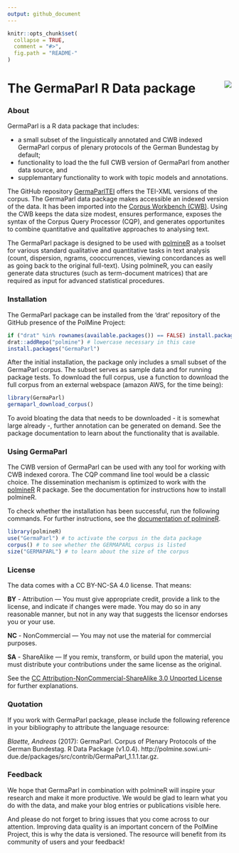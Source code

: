 ```yaml
---
output: github_document
---
```


<!-- README.md is generated from README.Rmd. Please edit that file -->


```r
knitr::opts_chunk$set(
  collapse = TRUE,
  comment = "#>",
  fig.path = "README-"
)
```

# The GermaParl R Data package <img src="https://raw.githubusercontent.com/PolMine/GermaParl/master/inst/sticker/hexsticker.png" align="right" />

### About

GermaParl is a R data package that includes: 

  * a small subset of the linguistically annotated and CWB indexed GermaParl corpus of plenary protocols of the German Bundestag by default;
  * functionality to load the the full CWB version of GermaParl from another data source, and
  * supplemantary functionality to work with topic models and annotations.

The GitHub repository [GermaParlTEI](https://github.com/PolMine/GermaParlTEI) offers the TEI-XML versions of the corpus. The GermaParl data package makes accessible an indexed version of the data. It has been imported into the [Corpus Workbench (CWB)](http://cwb.sourceforge.net/). Using the CWB keeps the data size modest, ensures performance, exposes the syntax of the Corpus Query Processor (CQP), and generates opportunites to combine quantitative and qualitative approaches to analysing text.

The GermaParl package is designed to be used with [polmineR](https://cran.r-project.org/package=polmineR) as a toolset for various standard qualitative and quantitative tasks in text analysis (count, dispersion, ngrams, cooccurrences, viewing concordances as well as going back to the original full-text). Using polmineR, you can easily generate data structures (such as term-document matrices) that are required as input for advanced statistical procedures. 


### Installation

The GermaParl package can be installed from the 'drat' repository of the GitHub presence of the PolMine Project:

```r
if ("drat" %in% rownames(available.packages()) == FALSE) install.packages("drat")
drat::addRepo("polmine") # lowercase necessary in this case
install.packages("GermaParl")
```

After the initial installation, the package only includes a small subset of the GermaParl corpus. The subset serves as sample data and for running package tests. To download the full corpus, use a function to download the full corpus from an external webspace (amazon AWS, for the time being):

```r
library(GermaParl)
germaparl_download_corpus()
```

To avoid bloating the data that needs to be downloaded - it is somewhat large already -, further annotation can be generated on demand. See the package documentation to learn about the functionality that is available.


### Using GermaParl

The CWB version of GermaParl can be used with any tool for working with CWB indexed corora. The CQP command line tool would be a classic choice. The dissemination mechanism is optimized to work with the [polmineR](https://github.com/PolMine/polmineR) R package. See the documentation for instructions how to install polmineR.

To check whether the installation has been successful, run the following commands. For further instructions, see the [documentation of polmineR](https://polmine.github.io/polmineR/).

```r
library(polmineR)
use("GermaParl") # to activate the corpus in the data package
corpus() # to see whether the GERMAPARL corpus is listed
size("GERMAPARL") # to learn about the size of the corpus
```


### License

The data comes with a CC BY-NC-SA 4.0 license. That means:

__BY__ - Attribution — You must give appropriate credit, provide a link to the license, and indicate if changes were made. You may do so in any reasonable manner, but not in any way that suggests the licensor endorses you or your use.

__NC__ - NonCommercial — You may not use the material for commercial purposes.

__SA__ - ShareAlike — If you remix, transform, or build upon the material, you must distribute your contributions under the same license as the original.

See the [CC Attribution-NonCommercial-ShareAlike 3.0 Unported License](https://creativecommons.org/licenses/by-nc-sa/4.0/) for further explanations.


### Quotation

If you work with GermaParl package, please include the following reference in your bibliography to attribute the language resource:

_Blaette, Andreas_ (2017): GermaParl. Corpus of Plenary Protocols of the German Bundestag. R Data Package (v1.0.4). http://polmine.sowi.uni-due.de/packages/src/contrib/GermaParl_1.1.1.tar.gz. 


### Feedback

We hope that GermaParl in combination with polmineR will inspire your research and make it more productive. We would be glad to learn what you do with the data, and make your blog entries or publications visible here.

And please do not forget to bring issues that you come across to our attention. Improving data quality is an important concern of the PolMine Project, this is why the data is versioned. The resource will benefit from its community of users and your feedback!

